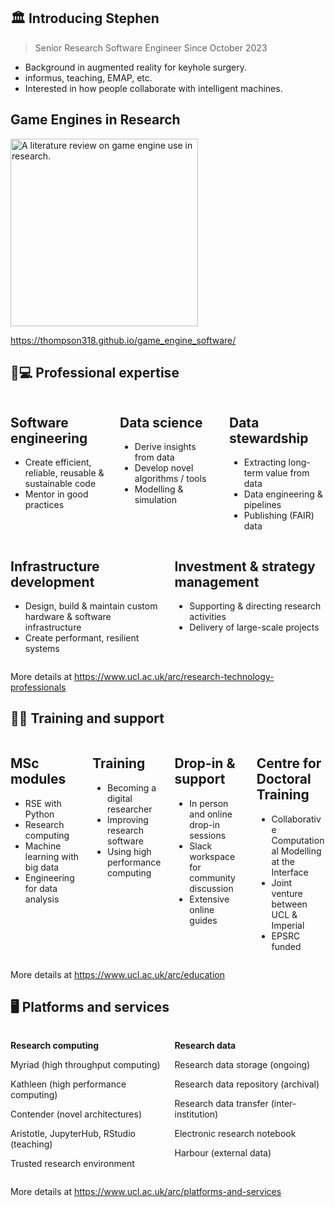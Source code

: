 ## 🏛️ Introducing Stephen

> Senior Research Software Engineer Since October 2023

- Background in augmented reality for keyhole surgery.
- informus, teaching, EMAP, etc.
- Interested in how people collaborate with intelligent machines. 

## Game Engines in Research

[![A literature review on game engine use in research.](images/og_preview.png){fig-alt="A sample table listing game engine names and number of papers." height=300}](https://thompson318.github.io/game_engine_software/)

<https://thompson318.github.io/game_engine_software/>

## 🧑💻 Professional expertise

:::columns

:::{.column width="33%"}

::: {.callout-note .nonincremental .fragment icon=false }
## Software engineering
- Create efficient, reliable, reusable & sustainable code​
- Mentor in good practices
:::

:::

:::{.column width="33%"}

::: {.callout-note .nonincremental .fragment icon=false }
## Data science
- Derive insights from data​
- Develop novel algorithms / tools​
- Modelling & simulation
:::

:::

:::{.column width="33%"}

::: {.callout-note .nonincremental .fragment icon=false }
## Data stewardship
- Extracting long-term value from data
- Data engineering & pipelines​
- Publishing (FAIR) data
:::

:::

:::

:::columns

:::{.column width="50%"}

::: {.callout-note .nonincremental .fragment icon=false }
## Infrastructure development
- Design, build & maintain custom hardware & software infrastructure
- Create performant, resilient systems​
:::

:::

:::{.column width="50%"}

::: {.callout-note .nonincremental .fragment icon=false }
## Investment & strategy management
- Supporting & directing research activities​
- Delivery of large-scale projects
:::

:::

:::

::: {.r-fit-text .fragment}
More details at <https://www.ucl.ac.uk/arc/research-technology-professionals​>
::: 

## 🧑‍🏫 Training and support

:::columns

::: {.column width="25%"}

::: {.callout-tip .nonincremental .fragment icon=false }
## MSc modules
- RSE with Python
- Research computing
- Machine learning with big data
- Engineering for data analysis
:::

:::

::: {.column width="25%"}

::: {.callout-tip .nonincremental .fragment icon=false }
## Training
- Becoming a digital researcher
- Improving research software
- Using high performance computing
:::

:::

::: {.column width="25%"}

::: {.callout-tip .nonincremental .fragment icon=false }
## Drop-in & support
- In person and online drop-in sessions
- Slack workspace for community discussion
- Extensive online guides
:::

:::

::: {.column width="25%"}

::: {.callout-tip .nonincremental .fragment icon=false }
## Centre for Doctoral Training
- Collaborative Computational Modelling at the Interface
- Joint venture between UCL & Imperial
- EPSRC funded
:::

:::

:::

::: {.r-fit-text .fragment}
More details at <https://www.ucl.ac.uk/arc/education​>  
:::

## 🖥️ Platforms and services

:::columns

::: {.column .fragment width="50%"}

__Research computing__

::: {.callout-note appearance="minimal"}
Myriad (high throughput computing)
:::

::: {.callout-note appearance="minimal"}
Kathleen (high performance computing)
:::

::: {.callout-note appearance="minimal"}
Contender (novel architectures)
:::

::: {.callout-note appearance="minimal"}
Aristotle, JupyterHub, RStudio (teaching)
:::

::: {.callout-note appearance="minimal"}
Trusted research environment
:::

:::

::: {.column .fragment width="50%"}

__Research data__

::: {.callout-note appearance="minimal"}
Research data storage (ongoing)
:::

::: {.callout-note appearance="minimal"}
Research data repository (archival)
:::

::: {.callout-note appearance="minimal"}
Research data transfer (inter-institution)
:::

::: {.callout-note appearance="minimal"}
Electronic research notebook
:::

::: {.callout-note appearance="minimal"}
Harbour (external data)
:::

:::

:::

::: {.r-fit-text .fragment}
More details at <https://www.ucl.ac.uk/arc/platforms-and-services>  
:::
